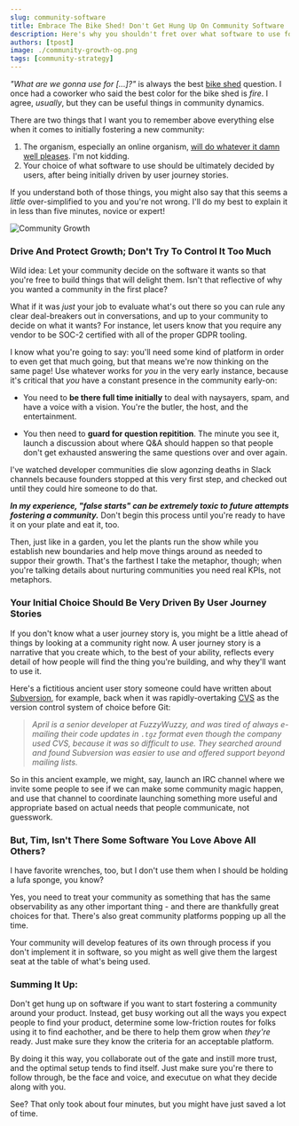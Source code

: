 ```yaml
---
slug: community-software
title: Embrace The Bike Shed! Don't Get Hung Up On Community Software
description: Here's why you shouldn't fret over what software to use for commuinity hosting along with suggestions on what to consider instead.
authors: [tpost]
image: ./community-growth-og.png
tags: [community-strategy]
---
```


_"What are we gonna use for [...]?"_ is always the best [bike shed](https://en.wikipedia.org/wiki/Law_of_triviality) question. I once had a coworker
who said the best color for the bike shed is _fire_. I agree, _usually_, but they can be useful
things in community dynamics. 

There are two things that I want you to remember above everything else when 
it comes to initially fostering a new community:

 1. The organism, especially an online organism, [will do whatever it damn well pleases](https://www.azquotes.com/quote/968276). I'm not kidding.
 2. Your choice of what software to use should be ultimately decided by users, after being initially 
 driven by user journey stories.

If you understand both of those things, you might also say that this 
seems a _little_ over-simplified to you and you're not wrong. I'll do 
my best to explain it in less than five minutes, novice or expert!

![Community Growth](./community-growth-og.png)

<!--truncate-->

### Drive And Protect Growth; Don't Try To Control It Too Much

Wild idea: Let your community decide on the software it wants so that you're free to build 
things that will delight them. Isn't that reflective of why you wanted a community in the 
first place?

What if it was _just_ your job to evaluate what's out there so you can rule any clear deal-breakers 
out in conversations, and up to your community to decide on what it wants? For instance, let users 
know that you require any vendor to be SOC-2 certified with all of the proper GDPR tooling. 

I know what you're going to say: you'll need some kind of platform in order to even get that much
going, but that means we're now thinking on the same page! Use whatever works for _you_ in the
very early instance, because it's critical that _you_ have a constant presence in the community 
early-on:

 - You need to **be there full time initially** to deal with naysayers, spam, and have a voice with a 
 vision. You're the butler, the host, and the entertainment. 

 - You then need to **guard for question repitition**. The minute you see it, launch a discussion
 about where Q&A should happen so that people don't get exhausted answering the same 
 questions over and over again. 

I've watched developer communities die slow agonzing deaths in Slack channels because founders
stopped at this very first step, and checked out until they could hire someone to do that. 

***In my experience, "false starts" can be extremely toxic to future attempts fostering a community.*** Don't
begin this process until you're ready to have it on your plate and eat it, too. 

Then, just like in a garden, you let the plants run the show while you establish new boundaries 
and help move things around as needed to suppor their growth. That's the farthest I take the metaphor, 
though; when you're talking details about nurturing communities you need real KPIs, not metaphors.

### Your Initial Choice Should Be Very Driven By User Journey Stories

If you don't know what a user journey story is, you might be a little ahead of things by looking at
a community right now. A user journey story is a narrative that you create which, to the 
best of your ability, reflects every detail of how people will find the thing you're building, 
and why they'll want to use it. 

Here's a fictitious ancient user story someone could have written about [Subversion](https://subversion.apache.org/), 
for example, back when it was rapidly-overtaking [CVS](https://www.nongnu.org/cvs/) as the version control system of 
choice before Git:

> *April is a senior developer at FuzzyWuzzy, and was tired of always e-mailing their 
> code updates in `.tgz` format even though the company used CVS, because it was so 
> difficult to use. They searched around and found Subversion was easier to use and 
> offered support beyond mailing lists.* 

So in this ancient example, we might, say, launch an IRC channel where we invite some
people to see if we can make some community magic happen, and use that channel to 
coordinate launching something more useful and appropriate based on actual needs that
people communicate, not guesswork.

### But, Tim, Isn't There Some Software You Love Above All Others?

I have favorite wrenches, too, but I don't use them when I should be holding a lufa sponge, 
you know?

Yes, you need to treat your community as something that has the same observability as any other 
important thing - and there are thankfully great choices for that. There's also great community 
platforms popping up all the time. 

Your community will develop features of its own through process if you don't implement it 
in software, so you might as well give them the largest seat at the table of what's being 
used.

### Summing It Up:

Don't get hung up on software if you want to start fostering a community around your 
product. Instead, get busy working out all the ways you expect people to find your 
product, determine some low-friction routes for folks using it to find eachother, 
and be there to help them grow when _they're_ ready. Just make sure they know the 
criteria for an acceptable platform. 

By doing it this way, you collaborate out of the gate and instill more trust, and the 
optimal setup tends to find itself. Just make sure you're there to follow through, 
be the face and voice, and executue on what they decide along with you.

See? That only took about four minutes, but you might have just saved a lot
of time.